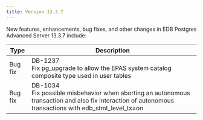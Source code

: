 ---
title: Version 13.3.7
---

New features, enhancements, bug fixes, and other changes in EDB Postgres Advanced Server 13.3.7 include:

| Type        | Description      | 
| ----------- | ---------------- | 
| Bug fix | DB-1237<br>Fix pg_upgrade to allow the EPAS system catalog composite type used in user tables | 
| Bug fix | DB-1034<br>Fix possible misbehavior when aborting an autonomous transaction and also fix interaction of autonomous transactions with edb_stmt_level_tx=on | 
